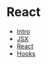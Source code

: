 # React

- [Intro](/intro_slides)
- [JSX](/jsx/slides)
- [React](/react/slides)
- [Hooks](/hooks/slides)
